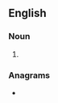 ==English==

===Noun===
{{head|en|noun plural form}}

# {{plural of|amputator|lang=en}}

===Anagrams===
* {{anagrams|en|a=aamoprsttu|posttrauma}}